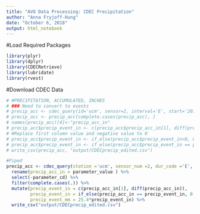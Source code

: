 ```yaml
---
title: "AVO Data Processing: CDEC Precipitation"
author: "Anna Fryjoff-Hung"
date: "October 6, 2018"
output: html_notebook
---
```



#Load Required Packages
```r
library(plyr)
library(dplyr)
library(CDECRetrieve)
library(lubridate)
library(rvest)
```


#Download CDEC Data
```r
# #PRECIPITATION, ACCUMULATED, INCHES
# ### Need to convert to events
# precip_acc <- cdec_query(id='ucm', sensor=2, interval='E', start='2017-11-06', end='2018-07-23')
# precip_acc <- precip_acc[complete.cases(precip_acc), ]
# names(precip_acc)[4]<-"precip_acc_in"
# precip_acc$precip_event_in <- c(precip_acc$precip_acc_in[1], diff(precip_acc$precip_acc_in))
# #Replace first column value and negative value to 0
# precip_acc$precip_event_in <- if_else(precip_acc$precip_event_in<0, 0, precip_acc$precip_event_in)
# precip_acc$precip_event_in <- if_else(precip_acc$precip_event_in == precip_acc$precip_event_in, 0, precip_acc$precip_event_in)
# write_csv(precip_acc, "output/CDECprecip_edited.csv")

#Piped
precip_acc <- cdec_query(station ='ucm', sensor_num =2, dur_code ='E', start_date ='2017-11-06', end_date ='2018-07-23') %>% 
  rename(precip_acc_in = parameter_value ) %>% 
  select(-parameter_cd) %>% 
  filter(complete.cases(.)) %>%
  mutate(precip_event_in = c(precip_acc_in[1], diff(precip_acc_in)),
         precip_event_in = if_else(precip_acc_in == precip_event_in, 0, precip_event_in),
         precip_event_mm = 25.4*precip_event_in) %>% 
  write_csv("output/CDECprecip_edited.csv")
  
```


